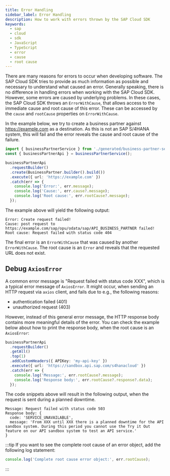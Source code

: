 ```yaml
---
title: Error Handling
sidebar_label: Error Handling
description: How to work with errors thrown by the SAP Cloud SDK
keywords:
  - sap
  - cloud
  - sdk
  - JavaScript
  - TypeScript
  - error
  - cause
  - root cause
---
```


There are many reasons for errors to occur when developing software.
The SAP Cloud SDK tries to provide as much information as possible and necessary to understand what caused an error.
Generally speaking, there is no difference in handling errors when working with the SAP Cloud SDK.
However, some errors are caused by underlying problems.
In these cases, the SAP Cloud SDK throws an `ErrorWithCause`, that allows access to the immediate cause and root cause of this error.
These can be accessed by the `cause` and `rootCause` properties on `ErrorWithCause`.

In the example below, we try to create a business partner against https://example.com as a destination.
As this is not an SAP S/4HANA system, this will fail and the error reveals the cause and root cause of the failure.

```ts
import { businessPartnerService } from './generated/business-partner-service';
const { businessPartnerApi } = businessPartnerService();

businessPartnerApi
  .requestBuilder()
  .create(BusinessPartner.builder().build())
  .execute({ url: 'https://example.com' })
  .catch(err => {
    console.log('Error:', err.message);
    console.log('Cause:', err.cause?.message);
    console.log('Root cause:', err.rootCause?.message);
  });
```

The example above will yield the following output:

```
Error: Create request failed!
Cause: post request to https://example.com/sap/opu/odata/sap/API_BUSINESS_PARTNER failed!
Root cause: Request failed with status code 404
```

The final error is an `ErrorWithCause` that was caused by another `ErrorWithCause`.
The root cause is an `Error` and reveals that the requested URL does not exist.

## Debug `AxiosError`

A common error message is "Request failed with status code XXX", which is a typical error message of `AxiosError`.
It might occur, when sending an HTTP request via `axios` client, and fails due to e.g., the following reasons:

- authentication failed (401)
- unauthorized request (403)

However, instead of this general error message, the HTTP response body contains more meaningful details of the error.
You can check the example below about how to print the response body, when the root cause is an `AxiosError`:

```ts
businessPartnerApi
  .requestBuilder()
  .getAll()
  .top(1)
  .addCustomHeaders({ APIKey: 'my-api-key' })
  .execute({ url: 'https://sandbox.api.sap.com/s4hanacloud' })
  .catch(err => {
    console.log('Message:', err.rootCause?.message);
    console.log('Response body:', err.rootCause?.response?.data);
  });
```

The code snippets above will result in the following output, when the request is sent during a planned downtime.

```
Message: Request failed with status code 503
Response body: {
  code: 'SERVICE_UNAVAILABLE',
  message: 'From XXX until XXX there is a planned downtime for the API sandbox system. During this period you cannot use the Try it Out feature on our API sandbox system to test an API service.'
}
```

:::tip
If you want to see the complete root cause of an error object, add the following log statement:

```ts
console.log('Complete root cause error object:', err.rootCause);
```

:::

